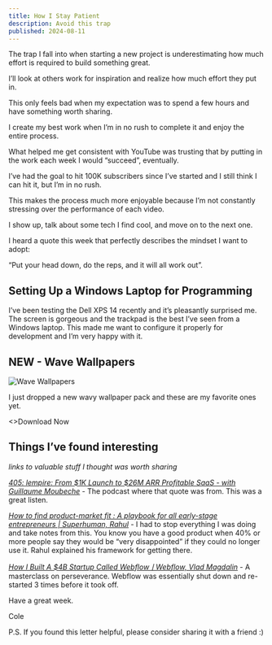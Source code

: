 ```yaml
---
title: How I Stay Patient
description: Avoid this trap
published: 2024-08-11
---
```


The trap I fall into when starting a new project is underestimating how much effort is required to build something great.

I’ll look at others work for inspiration and realize how much effort they put in.

This only feels bad when my expectation was to spend a few hours and have something worth sharing.

I create my best work when I’m in no rush to complete it and enjoy the entire process.

What helped me get consistent with YouTube was trusting that by putting in the work each week I would “succeed”, eventually.

I’ve had the goal to hit 100K subscribers since I’ve started and I still think I can hit it, but I’m in no rush.

This makes the process much more enjoyable because I’m not constantly stressing over the performance of each video.

I show up, talk about some tech I find cool, and move on to the next one.

I heard a quote this week that perfectly describes the mindset I want to adopt:

“Put your head down, do the reps, and it will all work out”.

## Setting Up a Windows Laptop for Programming

<VideoPlayer url="https://youtu.be/jfv2eUHK8ow" />

I’ve been testing the Dell XPS 14 recently and it’s pleasantly surprised me. The screen is gorgeous and the trackpad is the best I’ve seen from a Windows laptop. This made me want to configure it properly for development and I’m very happy with it.

## NEW - Wave Wallpapers

![Wave Wallpapers](https://colecaccamise.s3.amazonaws.com/drops/wave/promo.png)

I just dropped a new wavy wallpaper pack and these are my favorite ones yet.

<Link href="/drops/wave" className="btn btn-primary">
  <>Download Now</>
</Link>

## Things I’ve found interesting

_links to valuable stuff I thought was worth sharing_

[_405: lempire: From $1K Launch to $26M ARR Profitable SaaS - with Guillaume Moubeche_](https://www.youtube.com/watch?v=te_BfxTz-xk) - The podcast where that quote was from. This was a great listen.

[_How to find product-market fit : A playbook for all early-stage entrepreneurs | Superhuman, Rahul_](https://www.youtube.com/watch?v=5d8tOtdcN2Q) - I had to stop everything I was doing and take notes from this. You know you have a good product when 40% or more people say they would be “very disappointed” if they could no longer use it. Rahul explained his framework for getting there.

[_How I Built A $4B Startup Called WebflowㅣWebflow, Vlad Magdalin_](https://www.youtube.com/watch?v=6Bso2GYLoME) - A masterclass on perseverance. Webflow was essentially shut down and re-started 3 times before it took off.

Have a great week.

Cole

P.S. If you found this letter helpful, please consider sharing it with a friend :)
